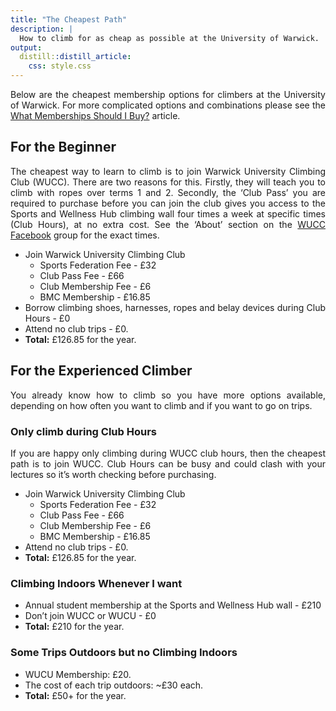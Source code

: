 ```yaml
---
title: "The Cheapest Path"
description: | 
  How to climb for as cheap as possible at the University of Warwick.
output: 
  distill::distill_article:
    css: style.css
---
```


<style>
body {
text-align: justify}
</style>


Below are the cheapest membership options for climbers at the University of Warwick. For more complicated options and combinations please see the [What Memberships Should I Buy?](https://warwickclimbersunion.co.uk/price.html) article.

## For the Beginner
The cheapest way to learn to climb is to join Warwick University Climbing Club (WUCC). There are two reasons for this. Firstly, they will teach you to climb with ropes over terms 1 and 2. Secondly, the 'Club Pass' you are required to purchase before you can join the club gives you access to the Sports and Wellness Hub climbing wall four times a week at specific times (Club Hours), at no extra cost. See the 'About' section on the [WUCC Facebook](https://www.facebook.com/groups/warwickuniversityclimbingclub/){target="_blank"} group for the exact times. 

* Join Warwick University Climbing Club
  + Sports Federation Fee - £32
  + Club Pass Fee - £66
  + Club Membership Fee - £6
  + BMC Membership - £16.85
* Borrow climbing shoes, harnesses, ropes and belay devices during Club Hours - £0
* Attend no club trips - £0.
* <b>Total:</b> £126.85 for the year.


## For the Experienced Climber
You already know how to climb so you have more options available, depending on how often you want to climb and if you want to go on trips.

### Only climb during Club Hours
If you are happy only climbing during WUCC club hours, then the cheapest path is to join WUCC. Club Hours can be busy and could clash with your lectures so it's worth checking before purchasing.

* Join Warwick University Climbing Club
  + Sports Federation Fee - £32
  + Club Pass Fee - £66
  + Club Membership Fee - £6
  + BMC Membership - £16.85
* Attend no club trips - £0.
* <b>Total:</b> £126.85 for the year.

### Climbing Indoors Whenever I want
* Annual student membership at the Sports and Wellness Hub wall - £210
* Don't join WUCC or WUCU - £0
* <b>Total:</b> £210 for the year.

### Some Trips Outdoors but no Climbing Indoors
* WUCU Membership: £20.
* The cost of each trip outdoors: ~£30 each.
* <b>Total:</b> £50+ for the year.
